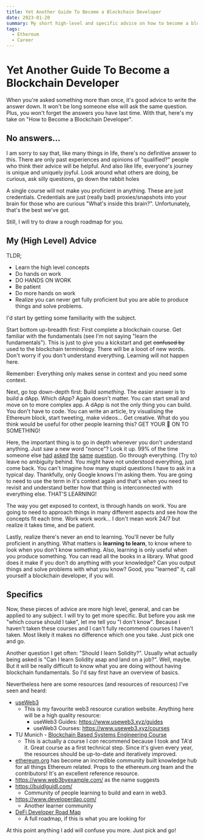 ```yaml
---
title: Yet Another Guide To Become a Blockchain Developer
date: 2023-01-20
summary: My short high-level and specific advice on how to become a blockchain developer.
tags:
  - Ethereum
  - Career
---
```


# Yet Another Guide To Become a Blockchain Developer

When you're asked something more than once, it's good advice to write the answer down. It won't be long someone else will ask the same question. Plus, you won't forget the answers you have last time. With that, here's my take on "How to Become a Blockchain Developer".

## No answers...

I am sorry to say that, like many things in life, there's no definitive answer to this. There are only past experiences and opinions of "qualified?" people who think their advice will be helpful. And also like life, everyone's journey is unique and uniquely joyful. Look around what others are doing, be curious, ask silly questions, go down the rabbit holes

A single course will not make you proficient in anything. These are just credentials. Credentials are just (really bad) proxies/snapshots into your brain for those who are curious "What's inside this brain?". Unfortunately, that's the best we've got.

Still, I will try to draw a rough roadmap for you.

## My (High Level) Advice

TLDR;

- Learn the high level concepts
- Do hands on work
- DO HANDS ON WORK
- Be patient
- Do more hands on work
- Realize you can never get fully proficient but you are able to produce things and solve problems.

I'd start by getting some familiarity with the subject.

Start bottom up-breadth first: First complete a blockchain course. Get familiar with the fundamentals (see I'm not saying "learn the fundamentals"). This is just to give you a kickstart and get ~~confused by~~ used to the blockchain terminology. There will be a looot of new words. Don't worry if you don't understand everything. Learning will not happen here.

Remember: Everything only makes sense in context and you need some context.

Next, go top down-depth first: Build _something_. The easier answer is to build a dApp. Which dApp? Again doesn't matter. You can start small and move on to more complex app. A dApp is not the only thing you can build. You don't have to code. You can write an article, try visualising the Ethereum block, start tweeting, make videos... Get creative. What do you think would be useful for other people learning this? GET YOUR 🙌 ON TO SOMETHING!

Here, the important thing is to go in depth whenever you don't understand anything. Just saw a new word "nonce"? Look it up. 99% of the time someone else [had](https://ethereum.stackexchange.com/questions/27432/what-is-nonce-in-ethereum-how-does-it-prevent-double-spending) [asked](https://stackoverflow.com/questions/63056981/how-to-adjust-ethereum-transactions-nonce) [the](https://help.myetherwallet.com/en/articles/5461509-what-is-a-nonce) [same](https://medium.com/swlh/ethereum-series-understanding-nonce-3858194b39bf) [question](https://www.quora.com/What-is-a-transaction-nonce-in-Ethereum). Go through everything. (Try to) leave no ambiguity behind. You might have not understood everything, just come back. You can't imagine how many stupid questions I have to ask in a typical day. Thankfully, only Google knows I'm asking them. You are going to need to use the term in it's context again and that's when you need to revisit and understand better how that thing is interconnected with everything else. THAT'S LEARNING!

The way you get exposed to context, is through hands on work. You are going to need to approach things in many different aspects and see how the concepts fit each time. Work work work... I don't mean work 24/7 but realize it takes time, and be patient.

Lastly, realize there's never an end to learning. You'll never be fully proficient in anything. What matters is **learning to learn**, to know where to look when you don't know something. Also, learning is only useful when you produce something. You can read all the books in a library. What good does it make if you don't do anything with your knowledge? Can you output things and solve problems with what you know? Good, you "learned" it, call yourself a blockchain developer, if you will.

## Specifics

Now, these pieces of advice are more high level, general, and can be applied to any subject. I will try to get more specific. But before you ask me "which course should I take", let me tell you "I don't know". Because I haven't taken these courses and I can't fully recommend courses I haven't taken. Most likely it makes no difference which one you take. Just pick one and go.

Another question I get often: "Should I learn Solidity?". Usually what actually being asked is "Can I learn Solidity asap and land on a job?". Well, maybe. But it will be really difficult to know what you are doing without having blockchain fundamentals. So I'd say first have an overview of basics.

Nevertheless here are some resources (and resources of resources) I've seen and heard:

- [useWeb3](https://www.useweb3.xyz/)
  - This is my favourite web3 resource curation website. Anything here will be a high quality resource:
    - useWeb3 Guides: https://www.useweb3.xyz/guides
    - useWeb3 Courses: https://www.useweb3.xyz/courses
- TU Munich - [Blockchain Based Systems Engineering Course](https://github.com/sebischair/bbse)
  - This is actually a course I _can_ recommend because I took and TA'd it. Great course as a first technical step. Since it's given every year, the resources should be up-to-date and iteratively improved.
- [ethereum.org](https://ethereum.org/en/learn/) has become an incredible community built knowledge hub for all things Ethereum related. Props to the ethereum.org team and the contributors! It's an excellent reference resource.
- https://www.web3byexample.com/ as the name suggests
- https://buidlguidl.com/
  - Community of people learning to build and earn in web3.
- https://www.developerdao.com/
  - Another learner community
- [DeFi Developer Road Map](https://github.com/OffcierCia/DeFi-Developer-Road-Map)
  - A full roadmap, if this is what you are looking for

At this point anything I add will confuse you more. Just pick and go!
